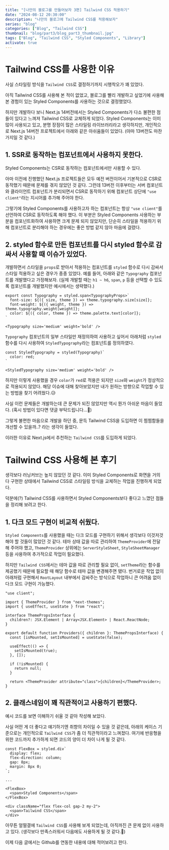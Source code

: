 ```yaml
---
title: "[나만의 블로그를 만들어보자 3편] Tailwind CSS 적용하기"
date: "2024-08-12 20:30:00"
description: "나만의 블로그에 Tailwind CSS를 적용해보자"
series: "blog"
categories: ["Blog", "Tailwind CSS"]
thumbnail: "blog/part3/blog_part3_thumbnail.jpg"
tags: ["Blog", "Tailwind CSS", "Styled Components", "Library"]
activate: true
---
```


# Tailwind CSS를 사용한 이유

사실 스타일링 방식을 `Tailwind CSS`로 결정하기까지 시행착오가 꽤 있었다.

아직 Tailwind CSS를 사용해 본 적이 없었고, 블로그를 빨리 개발하고 싶었기에 사용해 본 경험이 있는 Styled Components를 사용하는 것으로 결정했었다.

하지만 개발하다 보니 Next.js 14버전에서는 Styled Components가 다소 불편한 점들이 있다고 느껴져 Tailwind CSS로 교체하게 되었다. Styled Components는 이미 많이 사용되고 있고, 분명 장점이 많은 스타일링 라이브러리라고 생각하지만, 개인적으로 Next.js 14버전 프로젝트에서 아래와 같은 아쉬움들이 있었다. (아마 13버전도 마찬가지일 것 같다.)

## 1. SSR로 동작하는 컴포넌트에서 사용하지 못한다.

Styled Components는 CSR로 동작하는 컴포넌트에서만 사용할 수 있다.

아마 이전에 진행했던 Next.js 프로젝트들은 모두 예전 버전이어서 기본적으로 CSR로 동작했기 때문에 문제를 겪지 않았던 것 같다. 그런데 13버전 이후부터는 서버 컴포넌트와 클라이언트 컴포넌트가 분리되면서 CSR로 동작하기 위해 컴포넌트 상단에 `"use client"`라는 지시어를 추가해 주어야 한다.

<DescriptionBox
  icon="💡"
  title='"use client"란?'
  content="Next.js 13에서 도입된 지시어(directive)로, 해당 파일이 클라이언트 컴포넌트임을 지정하는 역할을 한다."
/>

그렇기에 Styled Components를 사용하고자 하는 컴포넌트는 항상 `"use client"`를 선언하여 CSR로 동작하도록 해야 했다.
이 부분은 Styled Components 사용하는 부분을 컴포넌트화하여 사용하면 크게 문제 되지 않았지만, 단순히 스타일을 적용하기 위해 컴포넌트로 분리해야 하는 경우에는 좋은 방법 같지 않아 마음에 걸렸다.

## 2. styled 함수로 만든 컴포넌트를 다시 styled 함수로 감싸서 사용할 때 이슈가 있었다.

개발하면서 스타일을 `props`로 받아서 적용하는 컴포넌트를 `styled` 함수로 다시 감싸서 스타일 적용하고 싶은 경우가 종종 있었다.
예를 들어, 아래와 같은 `Typography` 컴포넌트를 개발했다고 가정해보자. (실제 개발할 때는 `h1 ~ h6`, `span`, `p` 등을 선택할 수 있도록 컴포넌트를 개발했지만 예시에서는 생략했다.)

```typescript:컴포넌트_정의_예시
export const Typography = styled.span<TypographyProps>`
  font-size: ${({ size, theme }) => theme.typography.size[size]};
  font-weight: ${({ weight, theme }) => theme.typography.weight[weight]};
  color: ${({ color, theme }) => theme.palette.text[color]};
`
```

```typescript:컴포넌트_사용_예시
<Typography size='medium' weight='bold' />
```

`Typography` 컴포넌트의 일부 스타일만 재정의하여 사용하고 싶어서 아래처럼 `styled` 함수를 다시 사용하여 `StyledTypography`라는 컴포넌트를 정의하였다.

```typescript:컴포넌트_정의_예시
const StyledTypography = styled(Typography)`
  color: red;
`
```

```typescript:컴포넌트_사용_예시
<StyledTypography size='medium' weight='bold' />
```

하지만 이렇게 사용했을 경우 `color`가 `red`로 적용은 되지만 `size`와 `weight`가 정상적으로 적용되지 않았다. 해당 이슈에 대해 찾아보았지만 내가 원하는 방향으로 작업할 수 있는 방법을 찾기 어려웠다.😥

사실 이런 문제들은 개발하는데 큰 문제가 되진 않았지만 역시 뭔가 아쉬운 마음이 들었다. (혹시 방법이 있다면 댓글 부탁드립니다...🥹)

그렇게 불편한 마음으로 개발을 하던 중, 문득 Tailwind CSS을 도입하면 이 찜찜함들을 개선할 수 있을까..? 라는 생각이 들었다.

이러한 이유로 Next.js에서 추천하는 `Tailwind CSS`를 도입하게 되었다.

# Tailwind CSS 사용해 본 후기

생각보다 러닝커브는 높지 않았던 것 같다. 이미 Styled Components로 화면을 거의 다 구현한 상태에서 Tailwind CSS로 스타일링 방식을 교체하는 작업을 진행하게 되었다.

덕분에(?) Tailwind CSS를 사용하면서 Styled Components보다 좋다고 느꼈던 점들을 정리해 보려고 한다.

## 1. 다크 모드 구현이 비교적 쉬웠다.

`Styled Components`를 사용했을 때는 다크 모드를 구현하기 위해서 생각보다 이것저것 해야 할 것들이 많았던 것 같다.
테마 상태 값을 따로 관리하여 `ThemeProvider`에 전달해 주어야 했고, `ThemeProvider` 상위에는 `ServerStyleSheet`, `StyleSheetManager` 등을 사용하여 추가적으로 작업이 필요했다.

하지만 `Tailwind CSS`에서는 테마 값을 따로 관리할 필요 없이, `setTheme`라는 함수를 제공했기 때문에 필요할 때 해당 함수로 테마 값을 변경해주면 됐다.
번거로운 작업 없이 아래처럼 구현해서 `RootLayout` 내부에서 감싸주는 방식으로 작업하니 큰 어려움 없이 다크 모드 구현이 가능했다.

```typescript:/src/app/layout.tsx
"use client";

import { ThemeProvider } from "next-themes";
import { useEffect, useState } from "react";

interface ThemePropsInterface {
  children?: JSX.Element | Array<JSX.Element> | React.ReactNode;
}

export default function Providers({ children }: ThemePropsInterface) {
  const [isMounted, setIsMounted] = useState(false);

  useEffect(() => {
    setIsMounted(true);
  }, []);

  if (!isMounted) {
    return null;
  }

  return <ThemeProvider attribute="class">{children}</ThemeProvider>;
}
```

## 2. 클래스네임이 꽤 직관적이고 사용하기 편했다.

예시 코드를 보면 이해하기 쉬울 것 같아 작성해 보았다.

사실 어떤 게 더 좋다고 얘기하기엔 취향의 차이일 수 있을 것 같은데, 아래의 케이스 기준으로는 개인적으로 `Tailwind CSS`가 좀 더 직관적이라고 느껴졌다. 여기에 반응형을 위한 코드까지 추가하게 되면 코드의 양이 더 차이 나게 될 것 같다.

```typescript:styled-components_예시
const FlexBox = styled.div`
  display: flex;
  flex-direction: column;
  gap: 8px;
  margin: 8px 0;
`;

...

<FlexBox>
  <span>Styled Components</span>
</FlexBox>
```

```typescript:tailwindcss_예시
<div className="flex flex-col gap-2 my-2">
  <span>Tailwind CSS</span>
</div>
```

아무튼 얼떨결에 `Tailwind CSS`를 사용해 보게 되었는데, 아직까진 큰 문제 없이 사용하고 있다. (생각보다 만족스러워서 다음에도 사용하게 될 것 같다.🙂)

이제 다음 글에서는 Github를 연동한 내용에 대해 적어보려고 한다.
